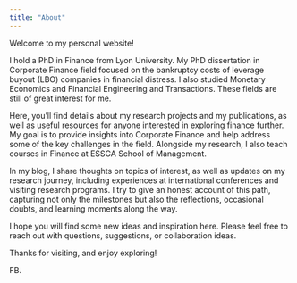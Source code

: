 ```yaml
---
title: "About"
---
```


Welcome to my personal website!

I hold a PhD in Finance from Lyon University. My PhD dissertation in Corporate Finance field focused on the bankruptcy costs of leverage buyout (LBO) companies in financial distress. I also studied Monetary Economics and Financial Engineering and Transactions. These fields are still of great interest for me.

Here, you’ll find details about my research projects and my publications, as well as useful resources for anyone interested in exploring finance further. My goal is to provide insights into Corporate Finance and help address some of the key challenges in the field. Alongside my research, I also teach courses in Finance at ESSCA School of Management.

In my blog, I share thoughts on topics of interest, as well as updates on my research journey, including experiences at international conferences and visiting research programs. I try to give an honest account of this path, capturing not only the milestones but also the reflections, occasional doubts, and learning moments along the way.

I hope you will find some new ideas and inspiration here. Please feel free to reach out with questions, suggestions, or collaboration ideas.

Thanks for visiting, and enjoy exploring!

FB.
